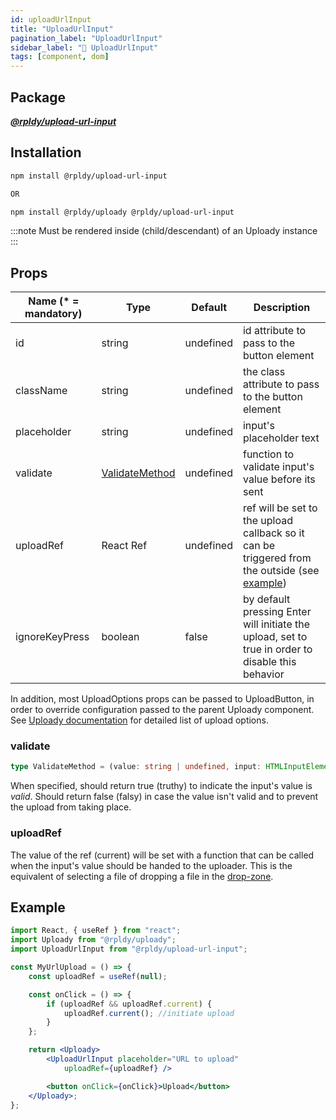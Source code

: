 ```yaml
---
id: uploadUrlInput
title: "UploadUrlInput"
pagination_label: "UploadUrlInput"
sidebar_label: "🧩 UploadUrlInput"
tags: [component, dom]
---
```


## Package

**_[@rpldy/upload-url-input](../../packages/rpldy-upload-url-input)_**

## Installation

```bash npm2yarn
npm install @rpldy/upload-url-input

OR

npm install @rpldy/uploady @rpldy/upload-url-input
```

:::note
Must be rendered inside (child/descendant) of an Uploady instance
:::

## Props

| Name (* = mandatory) | Type          | Default       | Description |
| --------------       | ------------- | ------------- | ------------- |
| id             | string   | undefined | id attribute to pass to the button element |
| className      | string   | undefined | the class attribute to pass to the button element |
| placeholder    | string    | undefined | input's placeholder text |
| validate       | [ValidateMethod](#validate) | undefined | function to validate input's value before its sent |
| uploadRef     | React Ref   | undefined | ref will be set to the upload callback so it can be triggered from the outside (see [example](#example)) |
| ignoreKeyPress   | boolean | false | by default pressing Enter will initiate the upload, set to true in order to disable this behavior |

In addition, most UploadOptions props can be passed to UploadButton, in order to override configuration passed to the parent Uploady component.
See [Uploady documentation](..#props) for detailed list of upload options.

### validate

```typescript
type ValidateMethod = (value: string | undefined, input: HTMLInputElement | undefined) => boolean;
```

When specified, should return true (truthy) to indicate the input's value is _valid_.
Should return false (falsy) in case the value isn't valid and to prevent the upload from taking place.


### uploadRef

The value of the ref (current) will be set with a function that can be called when the input's value should be handed to the uploader.
This is the equivalent of selecting a file of dropping a file in the [drop-zone](uploadDropZone).

## Example

```jsx
import React, { useRef } from "react";
import Uploady from "@rpldy/uploady";
import UploadUrlInput from "@rpldy/upload-url-input";

const MyUrlUpload = () => {
    const uploadRef = useRef(null);

    const onClick = () => {
        if (uploadRef && uploadRef.current) {
            uploadRef.current(); //initiate upload
        }
    };

    return <Uploady>
        <UploadUrlInput placeholder="URL to upload"
            uploadRef={uploadRef} />

        <button onClick={onClick}>Upload</button>
    </Uploady>;
};
```
